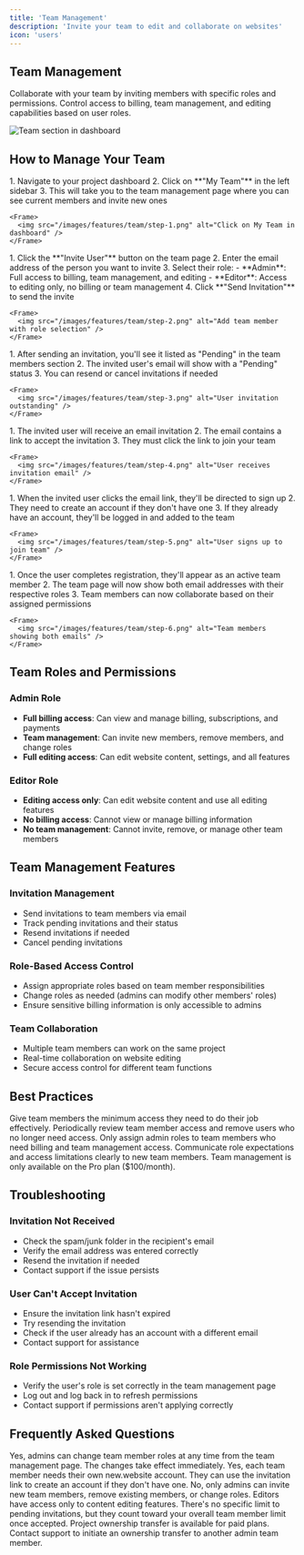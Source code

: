 ```yaml
---
title: 'Team Management'
description: 'Invite your team to edit and collaborate on websites'
icon: 'users'
---
```


## Team Management

Collaborate with your team by inviting members with specific roles and permissions. Control access to billing, team management, and editing capabilities based on user roles.

<Frame>
  <img src="/images/features/team/dashboard.png" alt="Team section in dashboard" />
</Frame>

## How to Manage Your Team

<Steps>
  <Step title="Access Team Management">
    1. Navigate to your project dashboard
    2. Click on **"My Team"** in the left sidebar
    3. This will take you to the team management page where you can see current members and invite new ones
    
    <Frame>
      <img src="/images/features/team/step-1.png" alt="Click on My Team in dashboard" />
    </Frame>
  </Step>
  
  <Step title="Invite Team Members">
    1. Click the **"Invite User"** button on the team page
    2. Enter the email address of the person you want to invite
    3. Select their role:
       - **Admin**: Full access to billing, team management, and editing
       - **Editor**: Access to editing only, no billing or team management
    4. Click **"Send Invitation"** to send the invite
    
    <Frame>
      <img src="/images/features/team/step-2.png" alt="Add team member with role selection" />
    </Frame>
  </Step>
  
  <Step title="Pending Invitations">
    1. After sending an invitation, you'll see it listed as "Pending" in the team members section
    2. The invited user's email will show with a "Pending" status
    3. You can resend or cancel invitations if needed
    
    <Frame>
      <img src="/images/features/team/step-3.png" alt="User invitation outstanding" />
    </Frame>
  </Step>
  
  <Step title="Email Notification">
    1. The invited user will receive an email invitation
    2. The email contains a link to accept the invitation
    3. They must click the link to join your team
    
    <Frame>
      <img src="/images/features/team/step-4.png" alt="User receives invitation email" />
    </Frame>
  </Step>
  
  <Step title="User Registration">
    1. When the invited user clicks the email link, they'll be directed to sign up
    2. They need to create an account if they don't have one
    3. If they already have an account, they'll be logged in and added to the team
    
    <Frame>
      <img src="/images/features/team/step-5.png" alt="User signs up to join team" />
    </Frame>
  </Step>
  
  <Step title="Team Complete">
    1. Once the user completes registration, they'll appear as an active team member
    2. The team page will now show both email addresses with their respective roles
    3. Team members can now collaborate based on their assigned permissions
    
    <Frame>
      <img src="/images/features/team/step-6.png" alt="Team members showing both emails" />
    </Frame>
  </Step>
</Steps>

## Team Roles and Permissions

### Admin Role
- **Full billing access**: Can view and manage billing, subscriptions, and payments
- **Team management**: Can invite new members, remove members, and change roles
- **Full editing access**: Can edit website content, settings, and all features

### Editor Role
- **Editing access only**: Can edit website content and use all editing features
- **No billing access**: Cannot view or manage billing information
- **No team management**: Cannot invite, remove, or manage other team members

## Team Management Features

### Invitation Management
- Send invitations to team members via email
- Track pending invitations and their status
- Resend invitations if needed
- Cancel pending invitations

### Role-Based Access Control
- Assign appropriate roles based on team member responsibilities
- Change roles as needed (admins can modify other members' roles)
- Ensure sensitive billing information is only accessible to admins

### Team Collaboration
- Multiple team members can work on the same project
- Real-time collaboration on website editing
- Secure access control for different team functions

## Best Practices

<CardGroup cols={2}>
  <Card title="Assign Appropriate Roles" icon="user-shield">
    Give team members the minimum access they need to do their job effectively.
  </Card>
  
  <Card title="Regular Access Reviews" icon="rotate">
    Periodically review team member access and remove users who no longer need access.
  </Card>
  
  <Card title="Use Admin Role Sparingly" icon="crown">
    Only assign admin roles to team members who need billing and team management access.
  </Card>
  
  <Card title="Clear Communication" icon="comments">
    Communicate role expectations and access limitations clearly to new team members.
  </Card>
</CardGroup>

<Note>
  Team management is only available on the Pro plan ($100/month).
</Note>

## Troubleshooting

### Invitation Not Received
- Check the spam/junk folder in the recipient's email
- Verify the email address was entered correctly
- Resend the invitation if needed
- Contact support if the issue persists

### User Can't Accept Invitation
- Ensure the invitation link hasn't expired
- Try resending the invitation
- Check if the user already has an account with a different email
- Contact support for assistance

### Role Permissions Not Working
- Verify the user's role is set correctly in the team management page
- Log out and log back in to refresh permissions
- Contact support if permissions aren't applying correctly

## Frequently Asked Questions

<AccordionGroup>

  <Accordion title="Can I change a team member's role after they've joined?">
    Yes, admins can change team member roles at any time from the team management page. The changes take effect immediately.
  </Accordion>

  <Accordion title="Do team members need separate accounts?">
    Yes, each team member needs their own new.website account. They can use the invitation link to create an account if they don't have one.
  </Accordion>

  <Accordion title="Can editors invite other team members?">
    No, only admins can invite new team members, remove existing members, or change roles. Editors have access only to content editing features.
  </Accordion>

  <Accordion title="Is there a limit to how many pending invitations I can have?">
    There's no specific limit to pending invitations, but they count toward your overall team member limit once accepted.
  </Accordion>

  <Accordion title="Can I transfer ownership of a project to another team member?">
    Project ownership transfer is available for paid plans. Contact support to initiate an ownership transfer to another admin team member.
  </Accordion>
</AccordionGroup>